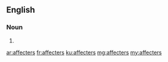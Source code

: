==English==

===Noun===
{{head|en|plural}}

# {{plural of|affecter|lang=en|nocat=1}}

[[ar:affecters]]
[[fr:affecters]]
[[ku:affecters]]
[[mg:affecters]]
[[my:affecters]]